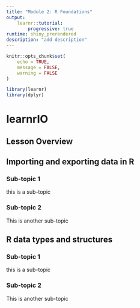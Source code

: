 ```yaml
---
title: "Module 2: R Foundations"
output: 
    learnr::tutorial:
        progressive: true
runtime: shiny_prerendered
description: "add description"
---
```


```r
knitr::opts_chunk$set(
	echo = TRUE,
	message = FALSE,
	warning = FALSE
)

library(learnr)
library(dplyr)

```


# learnrIO

## Lesson Overview



<!-- ==============================NEXT TOPIC=============================== -->


## Importing and exporting data in R {data-progressive=TRUE}

### Sub-topic 1 
this is a sub-topic

### Sub-topic 2 
This is another sub-topic

<!-- ==============================NEXT TOPIC=============================== -->

## R data types and structures {data-progressive=TRUE}

### Sub-topic 1 
this is a sub-topic

### Sub-topic 2 
This is another sub-topic


